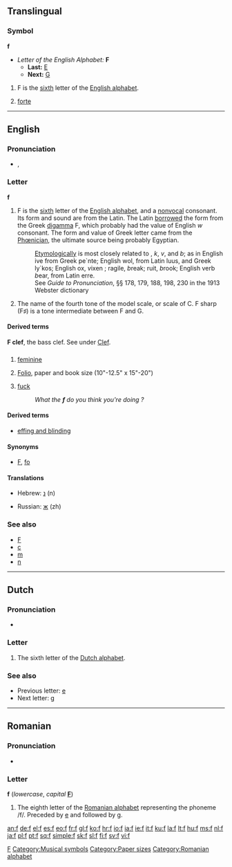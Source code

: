 {{wikipedia}}
{{also|Appendix:Variations of "f"}}
{{also|բ}}
==Translingual==

===Symbol===
'''f'''
* ''Letter of the English Alphabet:'' '''F'''
** '''Last:''' [[E]]
** '''Next:''' [[G]]
# F is the [[sixth]] letter of the [[Appendix:Roman script|English alphabet]].
# {{music}} [[forte]]

[[Category:Latin letters|F]]
[[Category:Musical symbols]]

----

==English==

===Pronunciation===
* {{IPA|/ɛf/}}, {{SAMPA|/Ef/}}
:{{audio|en-uk-f.ogg|Audio (UK)}}

===Letter===
'''f'''

# F is the [[sixth]] letter of the [[Appendix:Roman script|English alphabet]], and a [[nonvocal]] consonant. Its form and sound are from the Latin. The Latin [[borrowed]] the form from the Greek [[digamma]] Ϝ, which probably had the value of English ''w'' consonant. The form and value of Greek letter came from the [[Phœnician]], the ultimate source being probably Egyptian.
#: [[etymologically|Etymologically]] {{f}} is most closely related to {{p}}, ''k'', ''v'', and ''b''; as in English {{f}}ive from Greek pe`nte; English wol{{f}}, from Latin lu{{p}}us, and Greek ly`kos; English {{f}}ox, ''v''ixen ; {{f}}ragile, ''b''reak; {{f}}ruit, ''b''rook; English verb ''b''ear, from Latin {{f}}erre.
#: See ''Guide to Pronunciation'', §§ 178, 179, 188, 198, 230 in the 1913 Webster dictionary
# {{music}} The name of the fourth tone of the model scale, or scale of C. F sharp (F♯) is a tone intermediate between F and G.

====Derived terms====
'''F clef''', the bass clef. See under [[Clef]].

==={{abbreviation}}===
{{f}}

# {{grammar}} [[feminine]]
# {{printing}} [[folio|Folio]], paper and book size (10"-12.5" x 15"-20")
# {{euphemism}} [[fuck]]
#: ''What the '''f''' do you think you're doing ?''

====Derived terms====
* [[effing and blinding]]

====Synonyms====
* {{sense|folio paper and book size}} [[F]], [[fo]]

====Translations====
{{checktrans-top}}
* Hebrew: [[נ]] (n)
{{trans-mid}}
* Russian: [[ж]] (zh)
{{trans-bottom}}

===See also===
* [[F]]
* [[c]]
* [[m]]
* [[n]]

[[Category:Paper sizes]]

----

==Dutch==

===Pronunciation===
* {{sense|letter name}} {{IPA|/ɛf/|lang=nl}}

===Letter===
{{infl|nl|letter|lower case||upper case|F}}

# The sixth letter of the [[Dutch alphabet]].

===See also===
* Previous letter: [[e#Dutch|e]]
* Next letter: [[g#Dutch|g]]

----

==Romanian==

===Pronunciation===
* {{IPA|/fe/|/ef/|lang=ro}}

===Letter===
'''f''' (''lowercase'', ''capital'' '''[[F]]''')

# The eighth letter of the [[Romanian alphabet]] representing the phoneme /f/. Preceded by [[e]] and followed by [[g]].

[[Category:Romanian alphabet]]

[[an:f]]
[[de:f]]
[[el:f]]
[[es:f]]
[[eo:f]]
[[fr:f]]
[[gl:f]]
[[ko:f]]
[[hr:f]]
[[io:f]]
[[ia:f]]
[[ie:f]]
[[it:f]]
[[ku:f]]
[[la:f]]
[[lt:f]]
[[hu:f]]
[[ms:f]]
[[nl:f]]
[[ja:f]]
[[pl:f]]
[[pt:f]]
[[sq:f]]
[[simple:f]]
[[sk:f]]
[[sl:f]]
[[fi:f]]
[[sv:f]]
[[vi:f]]